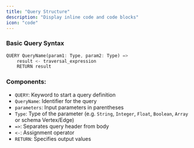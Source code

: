 ```yaml
---
title: "Query Structure"
description: "Display inline code and code blocks"
icon: "code"
---
```


### Basic Query Syntax

```rust
QUERY QueryName(param1: Type, param2: Type) =>
    result <- traversal_expression
    RETURN result
```

### Components:

- `QUERY`: Keyword to start a query definition
- `QueryName`: Identifier for the query
- `parameters`: Input parameters in parentheses
- `Type`: Type of the parameter (e.g. `String`, `Integer`, `Float`, `Boolean`, `Array` or schema Vertex/Edge)
- `=>`: Separates query header from body
- `<-`: Assignment operator
- `RETURN`: Specifies output values
